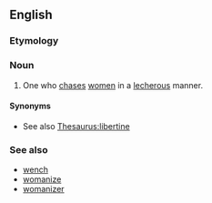 ==English==

===Etymology===
{{suffix|en|wench|er}}

===Noun===
{{en-noun}}

# {{lb|en|uncommon}} One who [[chase]]s [[women]] in a [[lecherous]] manner.

====Synonyms====
* See also [[Thesaurus:libertine]]

===See also===
* [[wench]]
* [[womanize]]
* [[womanizer]]